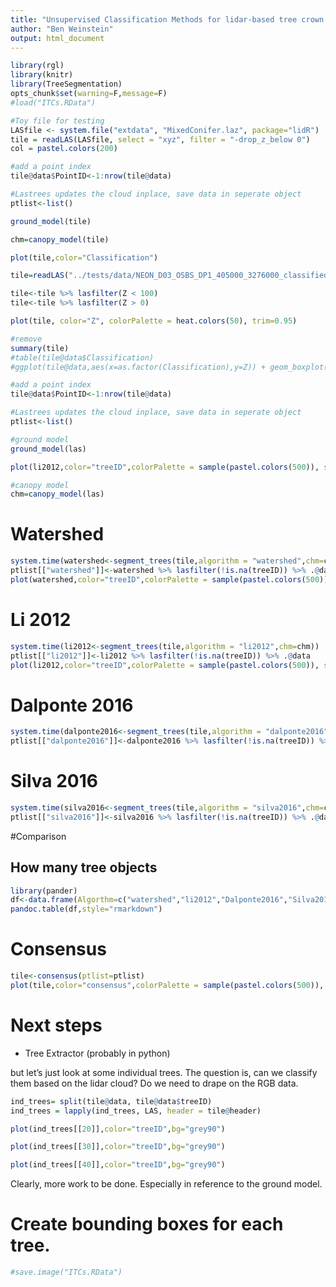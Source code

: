 ```yaml
---
title: "Unsupervised Classification Methods for lidar-based tree crown deliniation"
author: "Ben Weinstein"
output: html_document
---
```


```r
library(rgl)
library(knitr)
library(TreeSegmentation)
opts_chunk$set(warning=F,message=F)
#load("ITCs.RData")
```

```r
#Toy file for testing
LASfile <- system.file("extdata", "MixedConifer.laz", package="lidR")
tile = readLAS(LASfile, select = "xyz", filter = "-drop_z_below 0")
col = pastel.colors(200)

#add a point index
tile@data$PointID<-1:nrow(tile@data)

#Lastrees updates the cloud inplace, save data in seperate object
ptlist<-list()

ground_model(tile)

chm=canopy_model(tile)

plot(tile,color="Classification")
```


```r
tile=readLAS("../tests/data/NEON_D03_OSBS_DP1_405000_3276000_classified_point_cloud.laz")

tile<-tile %>% lasfilter(Z < 100)
tile<-tile %>% lasfilter(Z > 0)

plot(tile, color="Z", colorPalette = heat.colors(50), trim=0.95)

#remove 
summary(tile)
#table(tile@data$Classification)
#ggplot(tile@data,aes(x=as.factor(Classification),y=Z)) + geom_boxplot()

#add a point index
tile@data$PointID<-1:nrow(tile@data)

#Lastrees updates the cloud inplace, save data in seperate object
ptlist<-list()

#ground model
ground_model(las)

plot(li2012,color="treeID",colorPalette = sample(pastel.colors(500)), size = 1)

#canopy model
chm=canopy_model(las)
```

# Watershed

```r
system.time(watershed<-segment_trees(tile,algorithm = "watershed",chm=chm))
ptlist[["watershed"]]<-watershed %>% lasfilter(!is.na(treeID)) %>% .@data
plot(watershed,color="treeID",colorPalette = sample(pastel.colors(500)), size = 1)
```

# Li 2012

```r
system.time(li2012<-segment_trees(tile,algorithm = "li2012",chm=chm))
ptlist[["li2012"]]<-li2012 %>% lasfilter(!is.na(treeID)) %>% .@data
plot(li2012,color="treeID",colorPalette = sample(pastel.colors(500)), size = 1)
```
# Dalponte 2016

```r
system.time(dalponte2016<-segment_trees(tile,algorithm = "dalponte2016",chm=chm))
ptlist[["dalponte2016"]]<-dalponte2016 %>% lasfilter(!is.na(treeID)) %>% .@data

```

# Silva 2016

```r
system.time(silva2016<-segment_trees(tile,algorithm = "silva2016",chm=chm))
ptlist[["silva2016"]]<-silva2016 %>% lasfilter(!is.na(treeID)) %>% .@data 
```

#Comparison

## How many tree objects
```r
library(pander)
df<-data.frame(Algorthm=c("watershed","li2012","Dalponte2016","Silva2016"),Total_Trees=c( max(ptlist[["watershed"]]$treeID,na.rm=T),max(ptlist[["li2012"]]$treeID,na.rm=T), max(ptlist[["dalponte2016"]]$treeID,na.rm=T), max(ptlist[["silva2016"]]$treeID,na.rm=T)))
pandoc.table(df,style="rmarkdown")
```

# Consensus

```r
tile<-consensus(ptlist=ptlist)
plot(tile,color="consensus",colorPalette = sample(pastel.colors(500)), size = 1)
```

# Next steps

* Tree Extractor (probably in python)

but let's just look at some individual trees. The question is, can we classify them based on the lidar cloud? Do we need to drape on the RGB data.

```r
ind_trees= split(tile@data, tile@data$treeID)
ind_trees = lapply(ind_trees, LAS, header = tile@header)
```

```r
plot(ind_trees[[20]],color="treeID",bg="grey90")
```

```r
plot(ind_trees[[30]],color="treeID",bg="grey90")
```

```r
plot(ind_trees[[40]],color="treeID",bg="grey90")
```

Clearly, more work to be done. Especially in reference to the ground model. 

# Create bounding boxes for each tree.

```r
#save.image("ITCs.RData")
```
